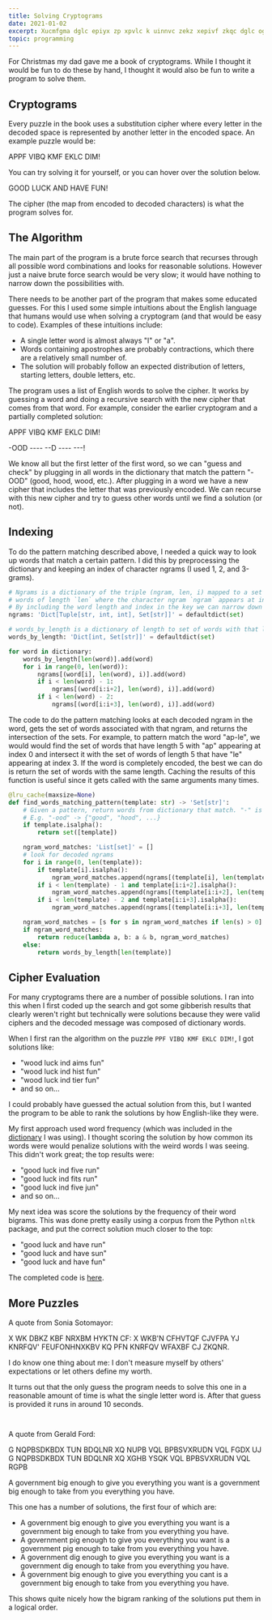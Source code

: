 ```yaml
---
title: Solving Cryptograms
date: 2021-01-02
excerpt: Xucmfgma dglc epiyx zp xpvlc k uinnvc zekz xepivf zkqc dglc ogmizcx.
topic: programming
---
```


For Christmas my dad gave me a book of cryptograms. While I thought it would be fun to do these by hand,
I thought it would also be fun to write a program to solve them.

## Cryptograms

Every puzzle in the book uses a substitution cipher where every letter in the decoded space is represented
by another letter in the encoded space. An example puzzle would be:

<div class="cryptogram"><p>APPF VIBQ KMF EKLC DIM!</p></div>

You can try solving it for yourself, or you can hover over the solution below.

<div class="solution"><p>GOOD LUCK AND HAVE FUN!</p></div>

The cipher (the map from encoded to decoded characters) is what the program solves for.

## The Algorithm

The main part of the program is a brute force search that recurses through all possible word combinations and looks for
reasonable solutions. However just a naive brute force search would be very slow; it would have nothing to narrow down
the possibilities with.

There needs to be another part of the program that makes some educated guesses. For this
I used some simple intuitions about the English language that humans would use when solving a cryptogram (and that would
be easy to code). Examples of these intuitions include:
- A single letter word is almost always "I" or "a".
- Words containing apostrophes are probably contractions, which there are a relatively small number of.
- The solution will probably follow an expected distribution of letters, starting letters, double letters, etc.

The program uses a list of English words to solve the cipher. It works by guessing a word and doing a recursive
search with the new cipher that comes from that word. For example, consider the earlier cryptogram and a partially
completed solution:

<div class="cryptogram"><p>APPF VIBQ KMF EKLC DIM!</p></div>
<div class="cryptogram"><p>-OOD ---- --D ---- ---!</p></div>

We know all but the first letter of the first word, so we can "guess and check" by plugging in all words in the dictionary that match
the pattern "-OOD" (good, hood, wood, etc.). After plugging in a word we have a new cipher that includes the letter that
was previously encoded. We can recurse with this new cipher and try to guess other words until we find a solution (or not).

## Indexing

To do the pattern matching described above, I needed a quick way to look up words that match a certain pattern. I did
this by preprocessing the dictionary and keeping an index of character ngrams (I used 1, 2, and 3-grams).

```py
# Ngrams is a dictionary of the triple (ngram, len, i) mapped to a set of
# words of length `len` where the character ngram `ngram` appears at index `i`.
# By including the word length and index in the key we can narrow down word matches.
ngrams: 'Dict[Tuple[str, int, int], Set[str]]' = defaultdict(set)

# words_by_length is a dictionary of length to set of words with that length.
words_by_length: 'Dict[int, Set[str]]' = defaultdict(set)

for word in dictionary:
    words_by_length[len(word)].add(word)
    for i in range(0, len(word)):
        ngrams[(word[i], len(word), i)].add(word)
        if i < len(word) - 1:
            ngrams[(word[i:i+2], len(word), i)].add(word)
        if i < len(word) - 2:
            ngrams[(word[i:i+3], len(word), i)].add(word)
```

The code to do the pattern matching looks at each decoded ngram in the word, gets the set of words associated with that
ngram, and returns the intersection of the sets. For example, to pattern match the word "ap-le", we would would find the set of
words that have length 5 with "ap" appearing at index 0 and intersect it with the set of words of length 5 that have "le" appearing
at index 3. If the word is completely encoded, the best we can do is return the set of words with the same length.
Caching the results of this function is useful since it gets called with the same arguments many times.

```py
@lru_cache(maxsize=None)
def find_words_matching_pattern(template: str) -> 'Set[str]':
    # Given a pattern, return words from dictionary that match. "-" is a wildcard.
    # E.g. "-ood" -> {"good", "hood", ...}
    if template.isalpha():
        return set([template])

    ngram_word_matches: 'List[set]' = []
    # look for decoded ngrams
    for i in range(0, len(template)):
        if template[i].isalpha():
            ngram_word_matches.append(ngrams[(template[i], len(template), i)])
        if i < len(template) - 1 and template[i:i+2].isalpha():
            ngram_word_matches.append(ngrams[(template[i:i+2], len(template), i)])
        if i < len(template) - 2 and template[i:i+3].isalpha():
            ngram_word_matches.append(ngrams[(template[i:i+3], len(template), i)])

    ngram_word_matches = [s for s in ngram_word_matches if len(s) > 0]
    if ngram_word_matches:
        return reduce(lambda a, b: a & b, ngram_word_matches)
    else:
        return words_by_length[len(template)]
```

## Cipher Evaluation

For many cryptograms there are a number of possible solutions. I ran into this when I first coded up the search and got
some gibberish results that clearly weren't right but technically were solutions because they were valid ciphers and the
decoded message was composed of dictionary words.

When I first ran the algorithm on the puzzle `PPF VIBQ KMF EKLC DIM!`, I got solutions like:
- "wood luck ind aims fun"
- "wood luck ind hist fun"
- "wood luck ind tier fun"
- and so on...

I could probably have guessed the actual solution from this, but I wanted the program to be able to rank the solutions
by how English-like they were.

My first approach used word frequency (which was included in the [dictionary](https://github.com/first20hours/google-10000-english)
I was using). I thought scoring the solution by how common its words were would penalize solutions with the weird words I was seeing.
This didn't work great; the top results were:
- "good luck ind five run"
- "good luck ind fits run"
- "good luck ind five jun"
- and so on...

My next idea was score the solutions by the frequency of their word bigrams. This was done pretty easily using a corpus from
the Python `nltk` package, and put the correct solution much closer to the top:
- "good luck and have run"
- "good luck and have sun"
- "good luck and have fun"

The completed code is [here](https://github.com/cselig/puzzles/blob/main/notebooks/cryptograms.ipynb).

## More Puzzles

A quote from Sonia Sotomayor:

<div class="cryptogram"><p>X WK DBKZ KBF NRXBM HYKTN CF: X WKB'N CFHVTQF CJVFPA YJ KNRFQV' FEUFONHNXKBV KQ PFN KNRFQV WFAXBF CJ ZKQNR.</p></div>

<div class="solution"><p>I do know one thing about me: I don't measure myself by others' expectations or let others define my worth.</p></div>

It turns out that the only guess the program needs to solve this one in a reasonable amount of time is what the single letter word is.
After that guess is provided it runs in around 10 seconds.

<!-- blank lines in markdown remains a mystery... -->
<div style="margin-top: 3em;"></div>

A quote from Gerald Ford:

<div class="cryptogram"><p>G NQPBSDKBDX TUN BDQLNR XQ NUPB VQL BPBSVXRUDN VQL FGDX UJ G NQPBSDKBDX TUN BDQLNR XQ XGHB YSQK VQL BPBSVXRUDN VQL RGPB</p></div>
<div class="solution"><p>A government big enough to give you everything you want is a government big enough to take from you everything you have.</p></div>

This one has a number of solutions, the first four of which are:
<div class="solution">
<p>
  <ul>
    <li>A government big enough to give you everything you want is a government big enough to take from you everything you have.</li>
    <li>A government pig enough to give you everything you want is a government pig enough to take from you everything you have.</li>
    <li>A government dig enough to give you everything you want is a government dig enough to take from you everything you have.</li>
    <li>A government big enough to give you everything you cant is a government big enough to take from you everything you have.</li>
  </ul>
</p>
</div>

This shows quite nicely how the bigram ranking of the solutions put them in a logical order.
